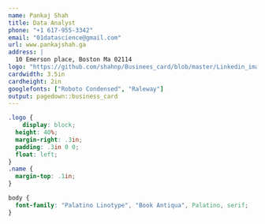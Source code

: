 ```yaml
---
name: Pankaj Shah
title: Data Analyst
phone: "+1 617-955-3342"
email: "01datascience@gmail.com"
url: www.pankajshah.ga
address: |
  10 Emerson place, Boston Ma 02114
logo: "https://github.com/shahnp/Businees_card/blob/master/Linkedin_image.png?raw=true"
cardwidth: 3.5in
cardheight: 2in
googlefonts: ["Roboto Condensed", "Raleway"]
output: pagedown::business_card
---
```


```css
.logo {
    display: block;
  height: 40%;
  margin-right: .3in;
  padding: .3in 0 0;
  float: left;
}
.name {
  margin-top: .1in;
}

body {
  font-family: "Palatino Linotype", "Book Antiqua", Palatino, serif;
}
```

```r

```

